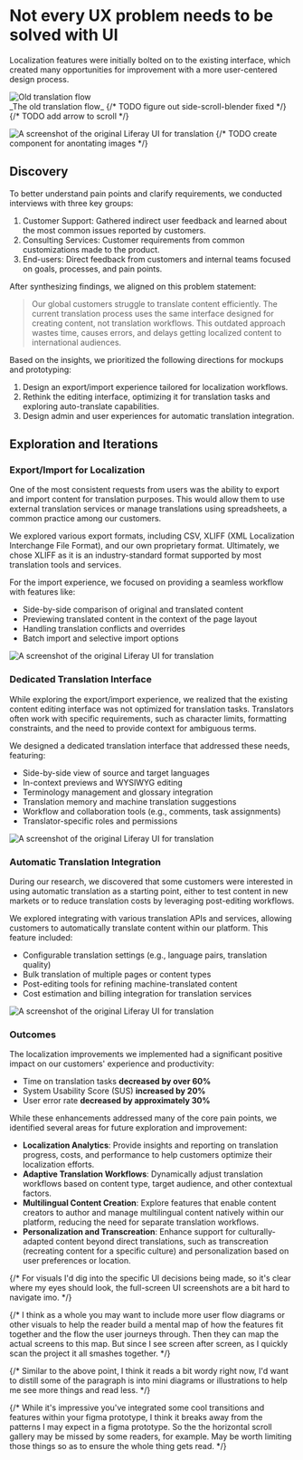 
# Not every UX problem needs to be solved with UI

<Hammer className="mx-auto mb-16 w-full" />

<Summary
  problem={
    'Most of Liferay’s customers support at least 2 languages, and some with large, public-facing websites often have a dozen or more languages. While the platform itself is relatively straightforward to localize from a developer’s perspective — providing localized content at scale is not.'
  }
  role={
    'As the team’s Product Designer, I worked with the Technical lead and PM to do end-to-end product design. From interviewing users to implementation QA.'
  }
  contributions={[
    'User Research',
    'Workshop Facilitation',
    'Product Strategy',
    'Interaction Design',
    'Prototyping',
    'Usability Testing',
    'Quality Assurance',
  ]}
/>

Localization features were initially bolted on to the existing interface, which created many opportunities for improvement with a more user-centered design process.

<div className="overflow-x-scroll">
  <img
    style={{ height: 352, width: 3410, maxWidth: 'unset' }}
    src="/projects/translation/old-flow.png"
    alt="Old translation flow"
  />
</div>
_The old translation flow_
{/* TODO figure out side-scroll-blender fixed */}
{/* TODO add arrow to scroll */}

![A screenshot of the original Liferay UI for translation](/projects/translation/before.png 'The original UI for viewing a translation')
{/* TODO create component for anontating images */}

## Discovery

To better understand pain points and clarify requirements, we conducted interviews with three key groups:

1. Customer Support: Gathered indirect user feedback and learned about the most common issues reported by customers.
1. Consulting Services: Customer requirements from common customizations made to the product.
1. End-users: Direct feedback from customers and internal teams focused on goals, processes, and pain points.

After synthesizing findings, we aligned on this problem statement:

<div className="w-full h-32" />

> Our global customers struggle to translate content efficiently. The current translation process uses the same interface designed for creating content, not translation workflows. This outdated approach wastes time, causes errors, and delays getting localized content to international audiences.

<div className="w-full h-32" />

Based on the insights, we prioritized the following directions for mockups and prototyping:

1. Design an export/import experience tailored for localization workflows.
1. Rethink the editing interface, optimizing it for translation tasks and exploring auto-translate capabilities.
1. Design admin and user experiences for automatic translation integration.

## Exploration and Iterations

### Export/Import for Localization

One of the most consistent requests from users was the ability to export and import content for translation purposes. This would allow them to use external translation services or manage translations using spreadsheets, a common practice among our customers.

We explored various export formats, including CSV, XLIFF (XML Localization Interchange File Format), and our own proprietary format. Ultimately, we chose XLIFF as it is an industry-standard format supported by most translation tools and services.

For the import experience, we focused on providing a seamless workflow with features like:

- Side-by-side comparison of original and translated content
- Previewing translated content in the context of the page layout
- Handling translation conflicts and overrides
- Batch import and selective import options

![A screenshot of the original Liferay UI for translation](/projects/translation/import-06.png 'Auto translate interface in action')

### Dedicated Translation Interface

While exploring the export/import experience, we realized that the existing content editing interface was not optimized for translation tasks. Translators often work with specific requirements, such as character limits, formatting constraints, and the need to provide context for ambiguous terms.

We designed a dedicated translation interface that addressed these needs, featuring:

- Side-by-side view of source and target languages
- In-context previews and WYSIWYG editing
- Terminology management and glossary integration
- Translation memory and machine translation suggestions
- Workflow and collaboration tools (e.g., comments, task assignments)
- Translator-specific roles and permissions

![A screenshot of the original Liferay UI for translation](/projects/translation/translate-01.png 'Auto translate interface in action')

### Automatic Translation Integration

During our research, we discovered that some customers were interested in using automatic translation as a starting point, either to test content in new markets or to reduce translation costs by leveraging post-editing workflows.

We explored integrating with various translation APIs and services, allowing customers to automatically translate content within our platform. This feature included:

- Configurable translation settings (e.g., language pairs, translation quality)
- Bulk translation of multiple pages or content types
- Post-editing tools for refining machine-translated content
- Cost estimation and billing integration for translation services

![A screenshot of the original Liferay UI for translation](/projects/translation/settings-01.png 'Translation service API settings')

### Outcomes

The localization improvements we implemented had a significant positive impact on our customers' experience and productivity:

- Time on translation tasks **decreased by over 60%**
- System Usability Score (SUS) **increased by 20%**
- User error rate **decreased by approximately 30%**

While these enhancements addressed many of the core pain points, we identified several areas for future exploration and improvement:

- **Localization Analytics**: Provide insights and reporting on translation progress, costs, and performance to help customers optimize their localization efforts.
- **Adaptive Translation Workflows**: Dynamically adjust translation workflows based on content type, target audience, and other contextual factors.
- **Multilingual Content Creation**: Explore features that enable content creators to author and manage multilingual content natively within our platform, reducing the need for separate translation workflows.
- **Personalization and Transcreation**: Enhance support for culturally-adapted content beyond direct translations, such as transcreation (recreating content for a specific culture) and personalization based on user preferences or location.

{/* For visuals I'd dig into the specific UI decisions being made, so it's clear where my eyes should look, the full-screen UI screenshots are a bit hard to navigate imo. */}

{/* I think as a whole you may want to include more user flow diagrams or other visuals to help the reader build a mental map of how the features fit together and the flow the user journeys through. Then they can map the actual screens to this map. But since I see screen after screen, as I quickly scan the project it all smashes together. */}

{/* Similar to the above point, I think it reads a bit wordy right now, I'd want to distill some of the paragraph is into mini diagrams or illustrations to help me see more things and read less. */}

{/* While it's impressive you've integrated some cool transitions and features within your figma prototype, I think it breaks away from the patterns I may expect in a figma prototype. So the the horizontal scroll gallery may be missed by some readers, for example. May be worth limiting those things so as to ensure the whole thing gets read. */}
